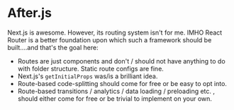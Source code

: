 
# After.js

<Features />

Next.js is awesome. However, its routing system isn't for me. IMHO React Router is a better foundation upon which such a framework should be built....and that's the goal here:

- Routes are just components and don't / should not have anything to do with folder structure. Static route configs are fine.
- Next.js's `getInitialProps` was/is a brilliant idea.
- Route-based code-splitting should come for free or be easy to opt into.
- Route-based transitions / analytics / data loading / preloading etc. , should either come for free or be trivial to implement on your own.
